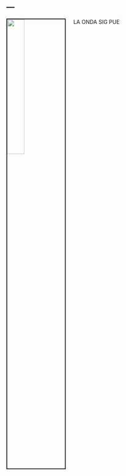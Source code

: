 ---
---

<link rel="stylesheet" href="styles.css" type="text/css">

<img src="images/Tres.png" style="width:30%; border:2px solid; margin-right: 20px" align="left">

LA ONDA SIG PUE